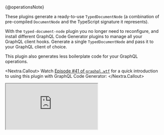 {@operationsNote}

These plugins generate a ready-to-use `TypedDocumentNode` (a combination of pre-compiled `DocumentNode` and the TypeScript signature it represents).

With the `typed-document-node` plugin you no longer need to reconfigure, and install different GraphQL Code Generator plugins to manage all your GraphQL client hooks. Generate a single `TypedDocumentNode` and pass it to your GraphQL client of choice.

This plugin also generates less boilerplate code for your GraphQL operations.

<Nextra.Callout>
Watch [Episode #41 of `graphql.wtf`](https://graphql.wtf/episodes/41-typed-document-node) for a quick introduction to using this plugin with GraphQL Code Generator:
</Nextra.Callout>

<iframe
  style={{ width: '100%', height: 400, marginTop: 24 }}
  src="https://youtube.com/embed/cYIhx8dusa4"
  title="Typed Document Node with GraphQL Code Generator"
  allow="accelerometer; autoplay; clipboard-write; encrypted-media; gyroscope; picture-in-picture"
  allowFullScreen
/>

### Usage example

```yaml
schema: SCHEMA_FILE_OR_ENDPOINT_HERE
documents: './src/**/*.graphql'
generates:
  ./src/graphql-operations.ts:
    plugins:
      - typescript
      - typescript-operations
      - typed-document-node
```

The example about will generate `TypedDocumentNode` with the needed types built-in, for example:

```ts
// Represents the variables type of the operation - generated by `typescript` + `typescript-operations` plugins
export type RatesQueryVariables = Exact<{
  currency: Scalars['String'];
}>;

// Represents the result type of the operation - generated by `typescript` + `typescript-operations` plugins
export type RatesQuery = (
  { __typename?: 'Query' }
  & {
  rates?: Maybe<Array<Maybe<(
    { __typename?: 'ExchangeRate' }
    & Pick<ExchangeRate, 'currency' | 'rate'>
    )>>>
}
  )

// Generated by this plugin - creates a pre-compiled `DocumentNode` and passes result type and variables type as generics
export const ratesQuery: TypedDocumentNode<RatesQuery, RatesQueryVariables> = {
  kind: 'Document',
  definitions: [
    {
      kind: 'OperationDefinition',
      operation: 'query',
      name: { ... }
    }
  ]
}
```

<Nextra.Callout>
This plugin also requires `typescript` and `typescript-operations`.
</Nextra.Callout>

For information about the setup and usage of `TypedDocumentNode`, [please refer to the library's documentation](https://github.com/dotansimha/graphql-typed-document-node).

